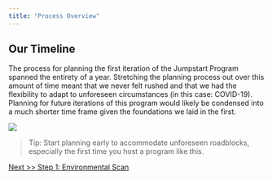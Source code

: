 ```yaml
---
title: "Process Overview"
---
```


## Our Timeline ##

The process for planning the first iteration of the Jumpstart Program spanned the entirety of a year. Stretching the planning process out over this amount of time meant that we never felt rushed and that we had the flexibility to adapt to unforeseen circumstances (in this case: COVID-19). Planning for future iterations of this program would likely be condensed into a much shorter time frame given the foundations we laid in the first. 

![](./images/timeline.png)

> Tip: Start planning early to accommodate unforeseen roadblocks, especially the first time you host a program like this.

[Next >> Step 1: Environmental Scan](https://cullerth.github.io/jumpstart_website/environmental_scan.html)
